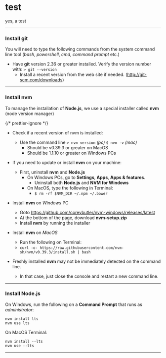 # test

yes, a test

---

### Install git

You will need to type the following commands from the system command line tool (_bash_, _powershell_, _cmd_, _command prompt_ etc.)

- Have **git** version 2.36 or greater installed. Verify the version number with: `> git --version`
  - Install a recent version from the web site if needed. (http://git-scm.com/downloads)

---

### Install nvm

To manage the installation of **Node.js**, we use a special installer called **nvm** (node version manager)

{/* prettier-ignore */}
- Check if a recent version of nvm is installed:
  - Use the command line `> nvm version` _(pc)_ `$ nvm -v` _(mac)_
    - Should be v0.39.3 or greater on MacOS
    - Should be 1.1.10 or greater on Windows PCs
 
- If you need to update or install **nvm** on your machine:
  - First, uninstall **nvm** and **Node.js**
    - On Windows PCs, go to **Settings**, **Apps**, **Apps & features**.
      - Uninstall both **Node.js** and **NVM for Windows**
    - On MacOS, type the following in Terminal:
      - `$ rm -rf $NVM_DIR ~/.npm ~/.bower`

- Install **nvm** on _Windows_ PC

  - Goto https://github.com/coreybutler/nvm-windows/releases/latest
  - At the bottom of the page, download **nvm-setup.zip**
  - Install **nvm** by running the installer

- Install **nvm** on _MacOS_
  - Run the following on Terminal:
  - `curl -o- https://raw.githubusercontent.com/nvm-sh/nvm/v0.39.3/install.sh | bash`

- Freshly installed **nvm** may not be immediately detected on the command line.
  - In that case, just close the console and restart a new command line.

---

### Install Node.js

On Windows, run the following on a **Command Prompt** that runs as _administrator_:

```
nvm install lts
nvm use lts
```

On MacOS Terminal:

```
nvm install --lts
nvm use --lts
```

---
